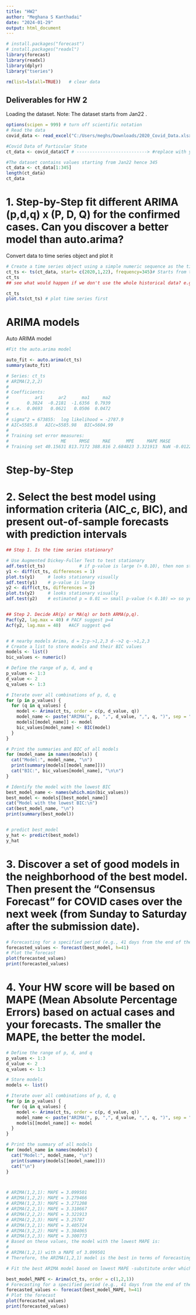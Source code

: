 ---
title: "HW2"
author: "Meghana S Kanthadai"
date: "2024-01-29"
output: html_document
---

```{r setup, include=FALSE}
# install.packages("forecast")
# install.packages("readxl")
library(forecast)
library(readxl)
library(dplyr)
library("tseries")

rm(list=ls(all=TRUE)) 	# clear data
```

##  Deliverables for HW 2
Loading the dataset. 
Note: The dataset starts from Jan22 .
```{r}
options(scipen = 999) # turn off scientific notation
# Read the data
covid_data <- read_excel("C:/Users/meghs/Downloads/2020_Covid_Data.xlsx")

#Covid Data of Particular State
ct_data <- covid_data$CT # ---------------------------> #replace with your state

#The dataset contains values starting from Jan22 hence 345
ct_data <- ct_data[1:345]
length(ct_data)
ct_data
```

# 1. Step-by-Step fit different ARIMA (p,d,q) x (P, D, Q) for the confirmed cases. Can you discover a better model than auto.arima?

Convert data to time series object and plot it
```{r}
# Create a time series object using a simple numeric sequence as the time index
ct_ts <- ts(ct_data, start= c(2020,1,22), frequency=345)# Starts from the date Jan 22
ct_ts
## see what would happen if we don't use the whole historical data? e.g. starts from 2020.8, 2023.8,...?

ct_ts
plot.ts(ct_ts) # plot time series first

```
# ARIMA models
Auto ARIMA model
```{r}
#Fit the auto.arima model

auto_fit <- auto.arima(ct_ts)
summary(auto_fit)

# Series: ct_ts 
# ARIMA(2,2,2) 
# 
# Coefficients:
#          ar1      ar2      ma1     ma2
#       0.3824  -0.2181  -1.6356  0.7939
# s.e.  0.0693   0.0621   0.0506  0.0472
# 
# sigma^2 = 673855:  log likelihood = -2787.9
# AIC=5585.8   AICc=5585.98   BIC=5604.99
# 
# Training set error measures:
#                    ME     RMSE     MAE      MPE     MAPE MASE        ACF1
# Training set 40.15631 813.7172 388.816 2.684823 3.321913  NaN -0.01221406

```

# Step-by-Step
# 2. Select the best model using information criteria (AIC_c, BIC), and present out-of-sample forecasts with prediction intervals
```{r}
## Step 1. Is the time series stationary? 

# Use Augmented Dickey-Fuller Test to test stationary
adf.test(ct_ts)				# if p-value is large (> 0.10), then non stationary
y1 <- diff(ct_ts, differences = 1)			
plot.ts(y1)		# looks stationary visually
adf.test(y1)	# p-value is large
y2 <- diff(ct_ts, differences = 2)	
plot.ts(y2)		# looks stationary visually
adf.test(y2)	# estimated p = 0.01 => small p-value (< 0.10) => so yd is stationary ==> fix d = 2 in ARIMA models to be fitted  -----> here my p value is 0.01


## Step 2. Decide AR(p) or MA(q) or both ARMA(p,q).
Pacf(y2, lag.max = 40) # PACF suggest p=4
Acf(y2, lag.max = 40)	#ACF suggest q=6


# # nearby models Arima, d = 2;p->1,2,3 d-->2 q-->1,2,3
# Create a list to store models and their BIC values
models <- list()
bic_values <- numeric()

# Define the range of p, d, and q
p_values <- 1:3
d_value <- 2
q_values <- 1:3

# Iterate over all combinations of p, d, q
for (p in p_values) {
  for (q in q_values) {
    model <- Arima(ct_ts, order = c(p, d_value, q))
    model_name <- paste("ARIMA(", p, ",", d_value, ",", q, ")", sep = "")
    models[[model_name]] <- model
    bic_values[model_name] <- BIC(model)
  }
}

# Print the summaries and BIC of all models
for (model_name in names(models)) {
  cat("Model:", model_name, "\n")
  print(summary(models[[model_name]]))
  cat("BIC:", bic_values[model_name], "\n\n")
}

# Identify the model with the lowest BIC
best_model_name <- names(which.min(bic_values))
best_model <- models[[best_model_name]]
cat("Model with the lowest BIC:\n")
cat(best_model_name, "\n")
print(summary(best_model))


# predict best_model
y_hat <- predict(best_model)
y_hat

```

# 3. Discover a set of good models in the neighborhood of the best model. Then present the "Consensus Forecast" for COVID cases over the next week (from Sunday to Saturday after the submission date). 
```{r}
# Forecasting for a specified period (e.g., 41 days from the end of the series)
forecasted_values <- forecast(best_model, h=41) 
# Plot the forecast
plot(forecasted_values)
print(forecasted_values)
```
# 4. Your HW score will be based on MAPE (Mean Absolute Percentage Errors) based on actual cases and your forecasts. The smaller the MAPE, the better the model. 
```{r}

# Define the range of p, d, and q
p_values <- 1:3
d_value <- 2
q_values <- 1:3

# Store models
models <- list()

# Iterate over all combinations of p, d, q
for (p in p_values) {
  for (q in q_values) {
    model <- Arima(ct_ts, order = c(p, d_value, q))
    model_name <- paste("ARIMA(", p, ",", d_value, ",", q, ")", sep = "")
    models[[model_name]] <- model
  }
}

# Print the summary of all models
for (model_name in names(models)) {
  cat("Model:", model_name, "\n")
  print(summary(models[[model_name]]))
  cat("\n")
}



# ARIMA(1,2,1): MAPE = 3.099501
# ARIMA(1,2,2): MAPE = 3.279466
# ARIMA(1,2,3): MAPE = 3.271208
# ARIMA(2,2,1): MAPE = 3.310667
# ARIMA(2,2,2): MAPE = 3.321913
# ARIMA(2,2,3): MAPE = 3.25787
# ARIMA(3,2,1): MAPE = 3.405724
# ARIMA(3,2,2): MAPE = 3.384065
# ARIMA(3,2,3): MAPE = 3.300773
# Based on these values, the model with the lowest MAPE is:
# 
# ARIMA(1,2,1) with a MAPE of 3.099501
# Therefore, the ARIMA(1,2,1) model is the best in terms of forecasting accuracy according to the MAPE criterion among the models listed. Remember, a lower MAPE value indicates a better fit of the model to the data

```

```{r}
# Fit the best ARIMA model based on lowest MAPE -substitute order which the combination that gave the lowest MAPE

best_model_MAPE <- Arima(ct_ts, order = c(1,2,1))
# Forecasting for a specified period (e.g., 41 days from the end of the series)
forecasted_values <- forecast(best_model_MAPE, h=41) 
# Plot the forecast
plot(forecasted_values)
print(forecasted_values)
```